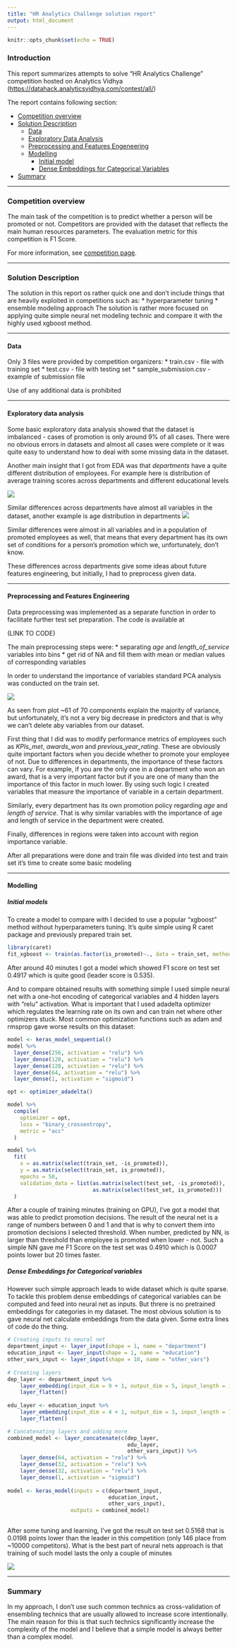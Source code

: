 ```yaml
---
title: "HR Analytics Challenge solution report"
output: html_document
---
```


```r
knitr::opts_chunk$set(echo = TRUE)
```

### Introduction

This report summarizes attempts to solve "HR Analytics Challenge" competition hosted on Analytics Vidhya (<https://datahack.analyticsvidhya.com/contest/all/>)


The report contains following section:

* [Competition overview](#Anchor1)
* [Solution Description](#Anchor2)
   + [Data](#Anchor3)
   + [Exploratory Data Analysis](#Anchor4)
   + [Preprocessing and Features Engeneering](#Anchor5)
   + [Modelling](#Anchor6)
     - [Initial model](#Anchor7)
     - [Dense Embeddings for Categorical Variables](#Anchor8)
* [Summary](#Anchor9)

***
<p><a id ="Anchor1"></a>


### Competition overview

The main task of the competition is to predict whether a person will be promoted or not. Competitors are provided with the dataset that reflects the main human resources parameters. The evaluation metric for this competition is F1 Score.


For more information, see [competition page](https://datahack.analyticsvidhya.com/contest/wns-analytics-hackathon-2018-1/).


***
<p><a id ="Anchor2"></a>


### Solution Description

The solution in this report os rather quick one and don't include things that are heavily exploited in competitions such as:
* hyperparameter tuning
* ensemble modeling approach
The solution is rather more focused on applying quite simple neural net modeling technic and compare it with the highly used xgboost method.

***
<p><a id ="Anchor3"></a>


#### Data

Only 3 files were provided by competition organizers:
* train.csv - file with training set
* test.csv - file with testing set
* sample_submission.csv - example of submission file

Use of any additional data is prohibited

***
<p><a id ="Anchor4"></a>


#### Exploratory data analysis

Some basic exploratory data analysis showed that the dataset is imbalanced - cases of promotion is only around 9% of all cases.
There were no obvious errors in datasets and almost all cases were complete or it was quite easy to understand how to deal with some missing data in the dataset.

Another main insight that I got from EDA was that *departments* have a quite different distribution of employees.
For example here is distribution of average training scores across departments and different educational levels


![](plots/training_score.png)

Similar differences across departments have almost all variables in the dataset, another example is age distribution in departments
![](plots/age_distribution.png)

Similar differences were almost in all variables and in a population of promoted employees as well, that means that every department has its own set of conditions for a person's promotion which we, unfortunately, don't know.


These differences across departments give some ideas about future features engineering, but initially, I had to preprocess given data.

***
<p><a id ="Anchor5"></a>


#### Preprocessing and Features Engineering

Data preprocessing was implemented as a separate function in order to facilitate further test set preparation. The code is available at 


(LINK TO CODE)

The main preprocessing steps were:
* separating *age* and *length_of_service* variables into bins 
* get rid of NA and fill them with mean or median values of corresponding variables

In order to understand the importance of variables standard PCA analysis was conducted on the train set.

![](plots/pca_analysis.png)

As seen from plot ~61 of 70 components explain the majority of variance, but unfortunately, it's not a very big decrease in predictors and that is why we can't delete aby variables from our dataset.


First thing that I did was to modify performance metrics of employees such as *KPIs_met*, *awards_won* and *previous_year_rating*. These are obviously quite important factors when you decide whether to promote your employee of not. Due to differences in departments, the importance of these factors can vary. For example, if you are the only one in a department who won an award, that is a very important factor but if you are one of many than the importance of this factor in much lower. By using such logic I created variables that measure the importance of variable in a certain department.

Similarly, every department has its own promotion policy regarding *age* and *length of service*. That is why similar variables with the importance of age and length of service in the department were created.

Finally, differences in regions were taken into account with region importance variable.

After all preparations were done and train file was divided into test and train set it's time to create some basic modeling

***
<p><a id ="Anchor6"></a>


#### Modelling

<p><a id ="Anchor7"></a>

##### *Initial models*


To create a model to compare with I decided to use a popular "xgboost" method without hyperparameters tuning. It's quite simple using R caret package and previously prepared train set.

```r
library(caret)
fit_xgboost <- train(as.factor(is_promoted)~., data = train_set, method = "xgbLinear")
```

After around 40 minutes I got a model which showed F1 score on test set 0.4917 which is quite good (leader score is 0.535).

And to compare obtained results with something simple I used simple neural net with a one-hot encoding of categorical variables and 4 hidden layers with "relu" activation. What is important that I used adadelta optimizer which regulates the learning rate on its own and can train net where other optimizers stuck. Most common optimization functions such as adam and rmsprop gave worse results on this dataset:

```r
model <- keras_model_sequential()
model %>%
  layer_dense(256, activation = "relu") %>%
  layer_dense(128, activation = "relu") %>%
  layer_dense(128, activation = "relu") %>%
  layer_dense(64, activation = "relu") %>%
  layer_dense(1, activation = "sigmoid")

opt <- optimizer_adadelta()

model %>%
  compile(
    optimizer = opt,
    loss = "binary_crossentropy",
    metric = "acc"
  )

model %>%
  fit(
    x = as.matrix(select(train_set, -is_promoted)),
    y = as.matrix(select(train_set, is_promoted)),
    epochs = 50,
    validation_data = list(as.matrix(select(test_set, -is_promoted)),
                           as.matrix(select(test_set, is_promoted)))
  )
```

After a couple of training minutes (training on GPU), I’ve got a model that was able to predict promotion decisions. The result of the neural net is a range of numbers between 0 and 1 and that is why to convert them into promotion decisions I selected threshold. When number, predicted by NN, is larger than threshold than employee is promoted when lower - not.
Such a simple NN gave me F1 Score on the test set was 0.4910 which is 0.0007 points lower but 20 times faster.


<p><a id ="Anchor8"></a>


##### *Dense Embeddings for Categorical variables*

However such simple approach leads to wide dataset which is quite sparse. To tackle this problem dense embeddings of categorical variables can be computed and feed into neural net as inputs. But threre is no pretrained embeddings for categories in my dataset. The most obvious solution is to gave neural net calculate embeddings from the data given. Some extra lines of code do the thing. 
```r
# Creating inputs to neural net  
department_input <- layer_input(shape = 1, name = "department")
education_input <- layer_input(shape = 1, name = "education")
other_vars_input <- layer_input(shape = 10, name = "other_vars")
  
# Creating layers
dep_layer <- department_input %>%
    layer_embedding(input_dim = 9 + 1, output_dim = 5, input_length = 1) %>%
    layer_flatten()
  
edu_layer <- education_input %>%
    layer_embedding(input_dim = 4 + 1, output_dim = 3, input_length = 1) %>%
    layer_flatten()

# Concatenating layers and adding more
combined_model <- layer_concatenate(c(dep_layer, 
                                      edu_layer, 
                                      other_vars_input)) %>%
    layer_dense(64, activation = "relu") %>%
    layer_dense(32, activation = "relu") %>%
    layer_dense(32, activation = "relu") %>%
    layer_dense(1, activation = "sigmoid")
  
model <- keras_model(inputs = c(department_input,
                                education_input,
                                other_vars_input),
                    outputs = combined_model)
  
```

After some tuning and learning, I’ve got the result on test set 0.5168 that is 0.0198 points lower than the leader in this competition (only 146 place from ~10000 competitors). What is the best part of neural nets approach is that training of such model lasts the only a couple of minutes

![](plots/training.png)


***
<p><a id ="Anchor9"></a>


### Summary

In my approach, I don't use such common technics as cross-validation of ensembling technics that are usually allowed to increase score intentionally. The main reason for this is that such technics significantly increase the complexity of the model and I believe that a simple model is always better than a complex model. 







